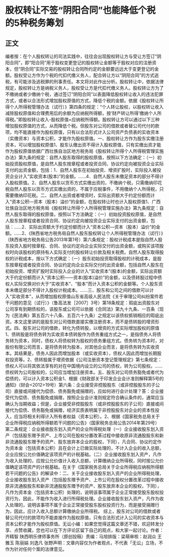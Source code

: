 # 股权转让不签“阴阳合同”也能降低个税的5种税务筹划
## 正文
编者按：在个人股权转让的司法实践中，往往会出现股权转让方与受让方签订“阴阳合同”，即“阳合同”用于股权变更登记的股权转让金额等于股权对应的注册资本，但“阴合同”实际交易的股权转让合同所约定的金额要远远大于变更登记的金额。股权受让方作为个税的代扣代缴义务人，配合转让方以“阴阳合同”的方式逃税，有可能涉及逃税罪的刑事责任。本文将对此作出分析。股权转让中，依据法律规定，股权转让方是纳税义务人，股权受让方是代扣代缴义务人。股权转让方为了不缴纳或者少缴纳个税，通过签订“阴阳合同”以表面降低股权转让收入的违法犯罪方式，或者以合法形式增加股权原值的方式，降低个税的金额。依据《股权转让所得个人所得税管理办法（试行）》第四条的规定：“个人转让股权，以股权转让收入减除股权原值和合理费用后的余额为应纳税所得额，按‘财产转让所得’缴纳个人所得税。”即股权转让收入-股权原值=应纳税所得额。股权转让方可以通过以下三种增加股权原值的方式，从而降低个税。但股东对公司的借款或者替公司代付的款项，均不能直接作为股权原值，只有以合法形式计入公司资产负债表的实收资本（实缴资本）与资本公积，才能作为股权原值。一、股权转让方作为股东实缴注册资本，可以增加股权原值1、股东认缴出资不得计入股权原值，只有实缴出资才能作为股权原值依据广西壮族自治区地方税务局《股权转让所得个人所得税管理实施办法》第九条的规定：自然人股东取得的股权原值，按照以下方法确定：（一）初始投资股权原值，是自然人股东按章程或者投资合同、协议约定向被投资企业实际支付的出资金额，包括：1．自然人股东在初始投资、增资扩股时，实际投入被投资企业计入“实收资本(股本)”的金额。……4．自然人股东未缴足资本的部分不得计入股权原值。2、自然人股东以货币方式实缴出资的，不缴纳个税，只需缴纳印花税自然人股东以货币方式实缴出资的，不属于应税事件，不用缴纳个人所得税，只需要缴纳印花税。二、自然人出资或者增资时，实际出资额大于约定份额而计入“资本公积—资本（股本）溢价”的金额，在股权转让时也计入股权原值1、广西壮族自治区地方税务局《股权转让所得个人所得税管理实施办法》第九条规定：自然人股东取得的股权原值，按照以下方法确定：（一）初始投资股权原值，是自然人股东按章程或者投资合同、协议约定向被投资企业实际支付的出资金额，包括：……2．实际出资额大于约定份额而计入“资本公积—资本（股本）溢价”的金额。……2、《陕西省地方税务局自然人股东股权转让个人所得税管理办法（试行）》（陕西省地方税务局公告2013年第1号）第六条规定：股权计税成本是指自然人股东投资入股时按章程、合同、协议约定向企业实际交付的出资金额，或购买该项股权时向该股权的原持有人实际支付的股权转让价款及相关税费。自然人股东取得股权的计税成本，按以下方式确定：（一）股东初始投资取得股权的计税成本，是股东按章程或者投资合同、协议约定向企业实际交付的出资金额，包括自然人股东在初始投资、增资扩股时实际投入企业的计入“实收资本”(股本)的金额，实际出资额大于约定份额而计入“资本公积——资本(股本)溢价”的金额，以及债转股过程中债权人实际交换对价大于“实收资本”、“股本”而计入资本公积的金额等。个人股东资本未缴足部分不得计入股权计税成本。……三、股东和公司之间的借款可以计入“实收资本”，从而增加股权原值山东省高级人民法院《关于审理公司纠纷案件若干问题的意见（试行）》（鲁高法发［2007］3号）第18条规定：瑕疵出资股东对公司享有到期债权的，该股东或公司可以依据《合同法》第九十九条、一百条（现为《民法典》第五百六十八条、五百六十九条）之规定以该债权抵销相应的瑕疵出资。本文这里讲的是股东对公司借款直接实缴注册资本，而不是债转股的增资形式。四、股东对公司的借款，转化为债转股，以增资的方式实际增加股权的原值1、债转股是将债务转为实收资本债转股作为债务重组方式之一，是指债务人将债务转为资本，同时，债权人将债权转为股权的债务重组方式。债务转为资本时，对股份有限公司而言，是将债务转为股本，对其他企业而言，是将债务转为实收资本。其结果是，债务人因此而增加股本（或实收资本），债权人因此而增加长期股权投资等。2、债转股属于增资依据《公司注册资本登记管理规定》第七条规定：债权人可以将其依法享有的对在中国境内设立的公司的债权，转为公司股权。……债权转为公司股权的，公司应当增加注册资本。五、股东对公司债务豁免或者代为偿债的，可以计入资本公积金1、根据《财政部关于印发企业会计准则解释第5号的通知》（财会<2012>19号）第六条：企业接受非控股股东（或非控股股东的子公司）直接或间接代为偿债、债务豁免或捐赠的，应如何进行会计处理？答：企业接受代为偿债、债务豁免或捐赠，按照企业会计准则规定符合确认条件的，通常应当确认为当期收益；但是，企业接受非控股股东（或非控股股东的子公司）直接或间接代为偿债、债务豁免或捐赠，经济实质表明属于非控股股东对企业的资本性投入，应当将相关利得计入所有者权益（资本公积）。2、根据《国家税务总局关于企业所得税应纳税所得额若干问题的公告》（国家税务总局公告2014年第29号）第二条规定：企业接收股东划入资产的企业所得税处理（一）企业接收股东划入资产（包括股东赠予资产、上市公司在股权分置改革过程中接收原非流通股股东和新非流通股股东赠予的资产、股东放弃本企业的股权，下同），凡合同、协议约定作为资本金（包括资本公积）且在会计上已做实际处理的，不计入企业的收入总额，企业应按公允价值确定该项资产的计税基础。（二）企业接收股东划入资产，凡作为收入处理的，应按公允价值计入收入总额，计算缴纳企业所得税，同时按公允价值确定该项资产的计税基础。在关于《国家税务总局关于企业所得税应纳税所得额若干问题的公告》的解读中：二、关于企业接收股东划入资产的企业所得税处理，企业接收股东划入资产（包括股东赠予资产、上市公司在股权分置改革过程中接收原非流通股股东和新非流通股股东赠予的资产、股东放弃本企业的股权，下同），凡作为资本金（包括资本公积）处理的，说明该事项属于企业正常接受股东股权投资行为，因此，不能作为收入进行所得税处理。企业接收股东划入资产，凡作为收入处理的，说明该事项不属于企业正常接受股东股权投资行为，而是接受捐赠行为，因此，应计入收入总额计算缴纳企业所得税。 综上，股东对公司的借款或者替公司代付的款项均不能直接作为股权原值，只有合法形式计入公司的实收资本与资本公积才能作为股权原值。无讼小编：如果您觉得这篇文章还不错，欢迎转发分享、点赞收藏，您也可以在下方评论区留下自己的观点，和大家一起讨论。作者：齐精智 陕西明乐律师事务所（原创投稿）责编：马旭排版：梁萌审核：赵润众 王雅玉 陈丽娟 刘逸凡 张野声明：文章内容仅为作者观点，不代表「无讼」立场，不作为针对任何个案的法律意见。